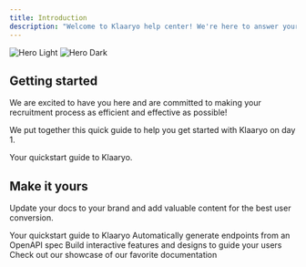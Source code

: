 ```yaml
---
title: Introduction
description: "Welcome to Klaaryo help center! We're here to answer your questions."
---
```


<img
  className="block dark:hidden"
  src="/images/product-screen.png"
  alt="Hero Light"
/>
<img
  className="hidden dark:block"
  src="/images/hero-dark.svg"
  alt="Hero Dark"
/>

## Getting started

We are excited to have you here and are committed to making your recruitment process as efficient and effective as possible!

We put together this quick guide to help you get started with Klaaryo on day 1.

<CardGroup cols={1}>
  <Card
    title="Quickstart"
    icon="circle-play"
    href="https://mintlify.com/docs/quickstart"
  >
    Your quickstart guide to Klaaryo.
  </Card>
</CardGroup>

## Make it yours

Update your docs to your brand and add valuable content for the best user conversion.

<CardGroup cols={2}>
  <Card
    title="Customize Style"
    icon="palette"
    href="https://mintlify.com/docs/settings/global"
  >
    Your quickstart guide to Klaaryo
  </Card>
  <Card
    title="Reference APIs"
    icon="code"
    href="https://mintlify.com/docs/api-playground/openapi"
  >
    Automatically generate endpoints from an OpenAPI spec
  </Card>
  <Card
    title="Add Components"
    icon="screwdriver-wrench"
    href="https://mintlify.com/docs/components/accordion"
  >
    Build interactive features and designs to guide your users
  </Card>
  <Card
    title="Get Inspiration"
    icon="stars"
    href="https://mintlify.com/showcase"
  >
    Check out our showcase of our favorite documentation
  </Card>
</CardGroup>
